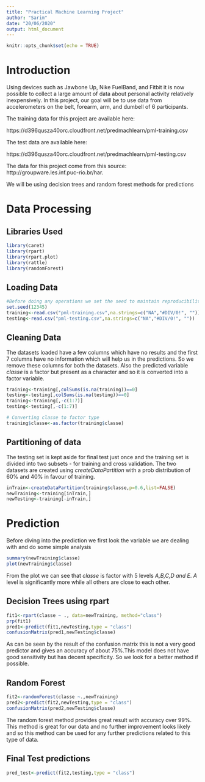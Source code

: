 ```yaml
---
title: "Practical Machine Learning Project"
author: "Sarim"
date: "20/06/2020"
output: html_document
---
```


```r
knitr::opts_chunk$set(echo = TRUE)
```

# Introduction
Using devices such as Jawbone Up, Nike FuelBand, and Fitbit it is now possible to collect a large amount of data about personal activity relatively inexpensively. In this project, our goal will be to use data from accelerometers on the belt, forearm, arm, and dumbell of 6 participants.

The training data for this project are available here:

https://d396qusza40orc.cloudfront.net/predmachlearn/pml-training.csv

The test data are available here:

https://d396qusza40orc.cloudfront.net/predmachlearn/pml-testing.csv

The data for this project come from this source: http://groupware.les.inf.puc-rio.br/har.

We will be using decision trees and random forest methods for predictions

# Data Processing
## Libraries Used
```r

library(caret)
library(rpart)
library(rpart.plot)
library(rattle)
library(randomForest)
```

## Loading Data
```r
#Before doing any operations we set the seed to maintain reproducibility
set.seed(12345)
training<-read.csv("pml-training.csv",na.strings=c("NA","#DIV/0!", ""))
testing<-read.csv("pml-testing.csv",na.strings=c("NA","#DIV/0!", ""))
```
## Cleaning Data
The datasets loaded have a few columns which have no results and the first 7 columns have no information which will help us in the predictions. So we remove these columns for both the datasets. Also the predicted variable *classe* is a factor but present as a character and so it is converted into a factor variable.

```r
training<-training[,colSums(is.na(training))==0]
testing<-testing[,colSums(is.na(testing))==0]
training<-training[,-c(1:7)]
testing<-testing[,-c(1:7)]

# Converting classe to factor type
training$classe<-as.factor(training$classe)
```

## Partitioning of data 
The testing set is kept aside for final test just once and the training set is divided into two subsets - for training and cross validation.
The two datasets are created using *createDataPartition* with a prob distribution of 60% and 40% in favour of training.

```r
inTrain<-createDataPartition(training$classe,p=0.6,list=FALSE)
newTraining<-training[inTrain,]
newTesting<-training[-inTrain,]
```

# Prediction
Before diving into the prediction we first look the variable we are dealing with and do some simple analysis

```r
summary(newTraining$classe)
plot(newTraining$classe)
```
From the plot we can see that *classe* is factor with 5 levels *A,B,C,D and E*. *A* level is significantly more while all others are close to each other.

## Decision Trees using rpart
```r
fit1<-rpart(classe ~ ., data=newTraining, method="class")
prp(fit1)
pred1<-predict(fit1,newTesting,type = "class")
confusionMatrix(pred1,newTesting$classe)
```
As can be seen by the result of the confusion matrix this is not a very good predictor and gives an accuracy of about 75%.This model does not have good sensitivity but has decent specificity. So we look for a better method if possible.

## Random Forest
```r
fit2<-randomForest(classe ~.,newTraining)
pred2<-predict(fit2,newTesting,type = "class")
confusionMatrix(pred2,newTesting$classe)
```
The random forest method provides great result with accuracy over 99%. This method is great for our data and no further improvement looks likely and so this method can be used for any further predictions related to this type of data.

## Final Test predictions
``` r
pred_test<-predict(fit2,testing,type = "class")
```
